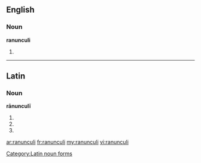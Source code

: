 ==English==

===Noun===
'''ranunculi'''

# {{plural of|ranunculus}}

----

==Latin==

===Noun===
'''rānunculī''' {{m}}

# {{inflection of|ranunculus|rānunculus|gen|s|lang=la}}
# {{inflection of|ranunculus|rānunculus|nom|p|lang=la}}
# {{inflection of|ranunculus|rānunculus|voc|p|lang=la}}

[[Category:Latin noun forms]]

[[ar:ranunculi]]
[[fr:ranunculi]]
[[my:ranunculi]]
[[vi:ranunculi]]